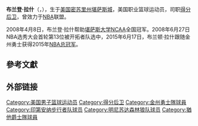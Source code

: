 {{blpunsourced|time=2016-05-11T03:45:43+00:00}}
{{noteTA
|G1=NBA
}}
'''布兰登·拉什'''（{{lang-en|'''Brandon Rush'''}}，{{bd|1985年|7月7日|catIdx=L}}），生于[[美国|美国]][[密苏里州|密苏里州]][[堪萨斯城|堪萨斯城]]，美国职业篮球运动员，司职[[得分后卫|得分后卫]]，曾效力于[[NBA|NBA]]联盟。

2008年4月8日，布兰登·拉什帮助[[堪萨斯大学|堪萨斯大学]][[NCAA|NCAA]]全国冠军。2008年6月27日NBA选秀大会首轮第13位被开拓者队选中，2015年6月17日，布兰顿·拉什跟随金州勇士获得2015年[[NBA总冠军|NBA总冠军]]。

== 參考文獻 ==
<references/>

==外部链接==
{{2008 NBA Draft}}
{{Golden State Warriors 2014-15 NBA champions}}

{{Authority control}}
{{DEFAULTSORT:Rush, Brandon}}
[[Category:美国男子篮球运动员|Category:美国男子篮球运动员]]
[[Category:得分后卫|Category:得分后卫]]
[[Category:金州勇士隊球員|Category:金州勇士隊球員]]
[[Category:印第安纳步行者队球员|Category:印第安纳步行者队球员]]
[[Category:明尼苏达森林狼队球员|Category:明尼苏达森林狼队球员]]
[[Category:猶他爵士隊球員|Category:猶他爵士隊球員]]